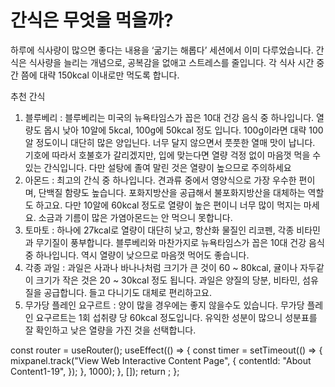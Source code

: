 # 간식은 무엇을 먹을까?

하루에 식사량이 많으면 좋다는 내용을 ‘굶기는 해롭다’ 세션에서 이미 다루었습니다. 간식은 식사량을 늘리는 개념으로, 공복감을 없애고 스트레스를 줄입니다. 각 식사 시간 중간 쯤에 대략 150kcal 이내로만 먹도록 합니다.

추천 간식

1. 블루베리 : 블루베리는 미국의 뉴욕타임스가 꼽은 10대 건강 음식 중 하나입니다. 열량도 몹시 낮아 10알에 5kcal, 100g에 50kcal 정도 입니다. 100g이라면 대략 100알 정도이니 대단히 많은 양입닌다. 너무 달지 않으면서 풋풋한 열매 맛이 납니다. 기호에 따라서 호불호가 갈리겠지만, 입에 맞는다면 열량 걱정 없이 마음껏 먹을 수 있는 간식입니다. 다만 설탕에 졸여 말린 것은 열량이 높으므로 주의하세요
2. 아몬드 : 최고의 간식 중 하나입니다. 견과류 중에서 영양식으로 가장 우수한 편이며, 단백질 함량도 높습니다. 포화지방산을 공급해서 불포화지방산을 대체하는 역할도 하고요. 다만 10알에 60kcal 정도로 열량이 높은 편이니 너무 많이 먹지는 마세요. 소금과 기름이 많은 가염아몬드는 안 먹으니 못합니다.
3. 토마토 : 하나에 27kcal로 열량이 대단히 낮고, 항산화 물질인 리코펜, 각종 비타민과 무기질이 풍부합니다. 블루베리와 마찬가지로 뉴욕타임스가 꼽은 10대 건강 음식 중 하나입니다. 역시 열량이 낮으므로 마음껏 먹어도 좋습니다.
4. 각종 과일 : 과일은 사과나 바나나처럼 크기가 큰 것이 60 ~ 80kcal, 귤이나 자두같이 크기가 작은 것은 20 ~ 30kcal 정도 됩니다. 과일은 양질의 당분, 비타민, 섬유질을 공급합니다. 들고 다니기도 대체로 편리하고요.
5. 무가당 플레인 요구르트 : 양이 많을 경우에는 좋지 않을수도 있습니다. 무가당 플레인 요구르트는 1회 섭취량 당 60kcal 정도입니다. 유익한 성분이 많으니 성분표를 잘 확인하고 낮은 열량을 가진 것을 선택합니다.



  const router = useRouter();
  useEffect(() => {
    const timer = setTimeout(() => {
      mixpanel.track("View Web Interactive Content Page", {
        contentId: "About Content1-19",
      });
    }, 1000);
  }, []);
  return <PageKey route={router.pathname} EventName="About Content1-19" />;
};

<Final />
